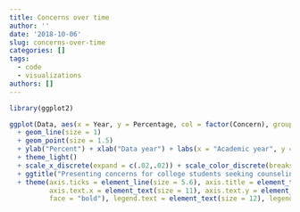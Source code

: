 ```yaml
---
title: Concerns over time
author: ''
date: '2018-10-06'
slug: concerns-over-time
categories: []
tags:
  - code
  - visualizations
authors: []
---
```


```r
library(ggplot2)

ggplot(Data, aes(x = Year, y = Percentage, col = factor(Concern), group=factor(Concern))) 
  + geom_line(size = 1) 
  + geom_point(size = 1.5) 
  + ylab("Percent") + xlab("Data year") + labs(x = "Academic year", y = "Percent of students", colour = "Concern", caption = "Source: The Center for Collegiate Mental Health")
  + theme_light()
  + scale_x_discrete(expand = c(.02,.02)) + scale_color_discrete(breaks=c(order)) 
  + ggtitle("Presenting concerns for college students seeking counseling") 
  + theme(axis.ticks = element_line(size = 5.6), axis.title = element_text(size = 12), axis.text = element_text(size = 11),
          axis.text.x = element_text(size = 11), axis.text.y = element_text(size = 11), plot.title = element_text(size = 16, 
          face = "bold"), legend.text = element_text(size = 12), legend.title = element_text(size = 14)) 
```

